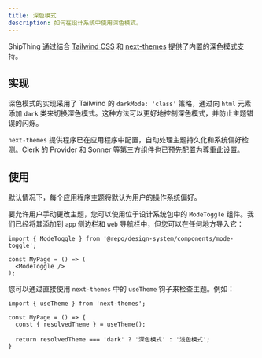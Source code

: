 ```yaml
---
title: 深色模式
description: 如何在设计系统中使用深色模式。
---
```


ShipThing 通过结合 [Tailwind CSS](https://tailwindcss.com/docs/dark-mode) 和 [next-themes](https://github.com/pacocoursey/next-themes) 提供了内置的深色模式支持。

## 实现

深色模式的实现采用了 Tailwind 的 `darkMode: 'class'` 策略，通过向 `html` 元素添加 `dark` 类来切换深色模式。这种方法可以更好地控制深色模式，并防止主题错误的闪烁。

`next-themes` 提供程序已在应用程序中配置，自动处理主题持久化和系统偏好检测。Clerk 的 Provider 和 Sonner 等第三方组件也已预先配置为尊重此设置。

## 使用

默认情况下，每个应用程序主题将默认为用户的操作系统偏好。

要允许用户手动更改主题，您可以使用位于设计系统包中的 `ModeToggle` 组件。我们已经将其添加到 `app` 侧边栏和 `web` 导航栏中，但您可以在任何地方导入它：

```tsx page.tsx
import { ModeToggle } from '@repo/design-system/components/mode-toggle';

const MyPage = () => (
  <ModeToggle />
);
```

您可以通过直接使用 `next-themes` 中的 `useTheme` 钩子来检查主题。例如：

```tsx page.tsx
import { useTheme } from 'next-themes';

const MyPage = () => {
  const { resolvedTheme } = useTheme();

  return resolvedTheme === 'dark' ? '深色模式' : '浅色模式';
}
```